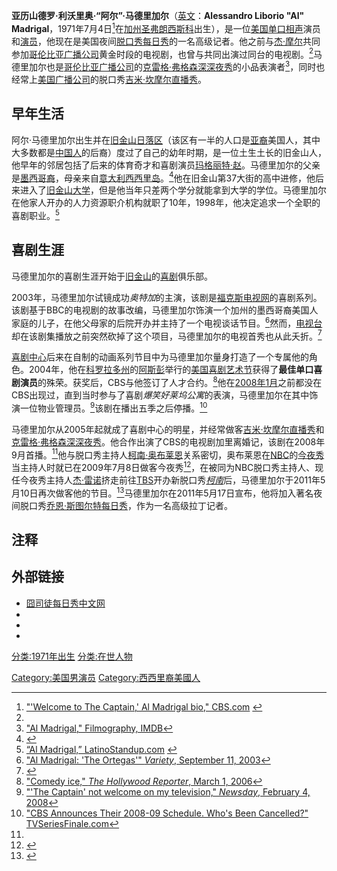 {{Infobox comedian
| name              = 阿尔·马德里加尔
| imagesize         = 
| image             = MADRIGAL.jpg
| pseudonym         = 
| birth_name        = 亚历山德罗·利沃里奥·马德里加尔
| birth_date        = {{birth date and age|mf=yes|1971|7|4}}
| birth_place       = [[美国|美国]][[加利福尼亚州|加利福尼亚州]][[旧金山|旧金山]]
| medium            = [[单口相声|单口相声]]、[[电视|电视]]、[[电影|电影]]
| nationality       = [[美利坚合众国|美利坚合众国]]
| genre             = [[观察类喜剧|观察类喜剧]]、[[讽刺|讽刺]]
| subject           = [[美国文化|美国文化]]、[[人类行为学|人类行为学]]、[[家庭|家庭]]、[[父亲|父亲]]、[[同化|文化同化]]
| influences        = 
| influenced        = 
| spouse            = 
| notable_work      =
| signature         = 
| website           = [http://www.almadrigal.com/ 官方网站]<br>
[http://www.myspace.com/almadrigal 个人MySpace页面]<br>
[http://twitter.com/AlMadrigal 个人推特页面]
| footnotes         = 
}}

'''亚历山德罗·利沃里奥·“阿尔”·马德里加尔'''（[[英文|英文]]：'''Alessandro Liborio "Al" Madrigal'''，1971年7月4日<ref name=TheCaptain>[http://www.cbs.com/primetime/the_captain/bio/al_madrigal/bio.php "'Welcome to The Captain,' Al Madrigal bio," CBS.com] {{webarchive|url=https://web.archive.org/web/20090126202308/http://www.cbs.com/primetime/the_captain/bio/al_madrigal/bio.php |date=2009-01-26 }}</ref>在[[加州|加州]][[圣弗朗西斯科|圣弗朗西斯科]]出生），是一位[[美国|美国]][[单口相声|单口相声]]演员和[[演员|演员]]，他现在是美国夜间[[脱口秀|脱口秀]][[每日秀|每日秀]]的一名高级记者。他之前与[[杰·摩尔|杰·摩尔]]共同参加[[哥伦比亚广播公司|哥伦比亚广播公司]]黄金时段的电视剧{{link-en|加里离婚记|Gary Unmarried}}，也曾与{{link-en|弗兰·克兰兹|Fran Kranz}}共同出演过同台的电视剧{{link-en|爆笑好莱坞公寓|Welcome to The Captain}}。<ref name=TheCaptain />马德里加尔也是[[哥伦比亚广播公司|哥伦比亚广播公司]]的[[克雷格·弗格森深深夜秀|克雷格·弗格森深深夜秀]]的小品表演者<ref>[http://www.imdb.com/name/nm1371339 "Al Madrigal," Filmography, IMDB]</ref>，同时也经常上[[美国广播公司|美国广播公司]]的脱口秀[[吉米·坎摩尔直播秀|吉米·坎摩尔直播秀]]。

==早年生活==
阿尔·马德里加尔出生并在[[旧金山|旧金山]][[日落区|日落区]]（该区有一半的人口是[[亚裔|亚裔]]美国人，其中大多数都是[[中国人|中国人]]的后裔）度过了自己的幼年时期，是一位土生土长的旧金山人，他早年的邻居包括了后来的体育奇才{{link-en|迈克·普里查德|Mike Pritchard}}和喜剧演员[[玛格丽特·赵|玛格丽特·赵]]。马德里加尔的父亲是[[墨西哥人|墨西哥裔]]，母亲来自[[義大利人|意大利]][[西西里岛|西西里岛]]。<ref>{{cite web |url=http://www.sfgate.com/entertainment/article/Al-Madrigal-to-play-the-Punch-Line-3271245.php |title=Al Madrigal to play the Punch Line |author=Tamara Straus |publisher=San Francisco Chronicle |accessdate=2013-06-25}}</ref>他在旧金山第37大街的{{link-en|圣依纳爵大学预科|St. Ignatius College Preparatory}}高中进修，他后来进入了[[旧金山大学|旧金山大学]]，但是他当年只差两个学分就能拿到大学的学位。马德里加尔在他家人开办的人力资源职介机构就职了10年，1998年，他决定追求一个全职的喜剧职业。<ref>[http://www.latinostandup.com/pages/almad.html “Al Madrigal,” LatinoStandup.com] {{webarchive|url=https://web.archive.org/web/20080727003611/http://www.latinostandup.com/pages/almad.html |date=2008-07-27 }}</ref>

==喜剧生涯==
马德里加尔的喜剧生涯开始于[[旧金山|旧金山]]的[[喜剧|喜剧]]俱乐部。

2003年，马德里加尔试镜成功''奥特加''的主演，该剧是[[福克斯电视网|福克斯电视网]]的喜剧系列。该剧基于BBC的电视剧''{{link-en|住在42号的阿差库马斯一家|The Kumars at No. 42}}''的故事改编，马德里加尔饰演一个加州的墨西哥裔美国人家庭的儿子，在他父母家的后院开办并主持了一个电视谈话节目。<ref>[http://www.variety.com/article/VR1117892338?refCatId=1681 "Al Madrigal: 'The Ortegas'" ''Variety'', September 11, 2003]</ref>然而，[[电视台|电视台]]却在该剧集播放之前突然砍掉了这个项目，马德里加尔的电视首秀也从此夭折。<ref>{{Cite web |url=http://query.nytimes.com/gst/fullpage.html?res=980CE3D7133CF935A35753C1A9659C8B63 |title="Fox Drops 'The Ortegas' but Insists the Show Has Not Been Canceled," ''The New York Times'', October 6, 2003 |accessdate=2013-08-10 |archive-date=2019-07-13 |archive-url=https://web.archive.org/web/20190713091643/https://www.nytimes.com/2003/10/06/business/media-fox-drops-the-ortegas-but-insists-the-show-has-not-been-canceled.html |dead-url=no }}</ref>

[[喜剧中心|喜剧中心]]后来在自制的动画系列节目''{{link-en|电视麻吉BB秀|Shorties Watchin' Shorties}}''中为马德里加尔量身打造了一个专属他的角色。2004年，他在[[科罗拉多州|科罗拉多州]]的[[阿斯彭_(科罗拉多州)|阿斯彭]]举行的[[美国喜剧艺术节|美国喜剧艺术节]]获得了'''最佳单口喜剧演员'''的殊荣。获奖后，CBS与他签订了人才合约。<ref>[https://web.archive.org/web/20070808113343/http://www.hollywoodreporter.com/hr/search/article_display.jsp?vnu_content_id=1000797090 "Comedy ice," ''The Hollywood Reporter'', March 1, 2006]</ref>他在[[2008年1月|2008年1月]]之前都没在CBS出现过，直到当时参与了喜剧''爆笑好莱坞公寓''的表演，马德里加尔在其中饰演一位物业管理员。<ref>[http://www.newsday.com/entertainment/tv/ny-ettel0204,0,1956874.story?track=rss "'The Captain' not welcome on my television," ''Newsday'', February 4, 2008]{{dead link|date=July 2011}}</ref>该剧在播出五季之后停播。<ref>[http://tvseriesfinale.com/tv-show/cbs-announces-their-2008-09-schedule-whos-been-cancelled/ "CBS Announces Their 2008-09 Schedule. Who's Been Cancelled?" TVSeriesFinale.com]</ref>

马德里加尔从2005年起就成了喜剧中心的明星，并经常做客[[吉米·坎摩尔直播秀|吉米·坎摩尔直播秀]]和[[克雷格·弗格森深深夜秀|克雷格·弗格森深深夜秀]]。他合作出演了CBS的电视剧加里离婚记，该剧在2008年9月首播。<ref name=BG />他与脱口秀主持人[[柯南·奥布莱恩|柯南·奥布莱恩]]关系密切，奥布莱恩在[[全国广播公司|NBC]]的[[今夜秀|今夜秀]]当主持人时就已在2009年7月8日做客今夜秀<ref>{{cite web |url=http://www.tonightshowwithconanobrien.com/video/clips/al-madrigal-070809/1133907/ |title=存档副本 |accessdate=2009-07-10  |deadurl=yes |archiveurl=https://web.archive.org/web/20090712004122/http://www.tonightshowwithconanobrien.com/video/clips/al-madrigal-070809/1133907/ |archivedate=2009-07-12 }}</ref>，在被同为NBC脱口秀主持人、现任今夜秀主持人[[杰·雷诺|杰·雷诺]]挤走前往[[TBS電視台|TBS]]开办新脱口秀''[[柯南_(脱口秀)|柯南]]''后，马德里加尔于2011年5月10日再次做客他的节目。<ref>{{Cite web |url=http://teamcoco.com/video/10289/comedian-al-madrigal-knows-how-to-pick-em |title=Comedian Al Madrigal Knows How To Pick Em - Video @ Teamcoco.com<!-- Bot generated title --> |access-date=2013-08-11 |archive-url=https://web.archive.org/web/20140514090338/http://teamcoco.com/video/10289/comedian-al-madrigal-knows-how-to-pick-em |archive-date=2014-05-14 |dead-url=yes }}</ref>马德里加尔在2011年5月17日宣布，他将加入著名夜间脱口秀[[乔恩·斯图尔特|乔恩·斯图尔特]][[每日秀|每日秀]]，作为一名高级拉丁记者。

==注释==
{{reflist}}

==外部链接==
*[https://web.archive.org/web/20130814154710/http://www.thedailyshowcn.com/ 囧司徒每日秀中文网]
*{{official website|http://www.almadrigal.com/}}
*{{myspace|http://www.myspace.com/almadrigal}}
*{{IMDb name|id=1371339}}

{{DEFAULTSORT:Madrigal, Al}}

[[分类:1971年出生|分类:1971年出生]]
[[分类:在世人物|分类:在世人物]]
[[Category:美国男演员|Category:美国男演员]]
[[Category:西西里裔美國人|Category:西西里裔美國人]]